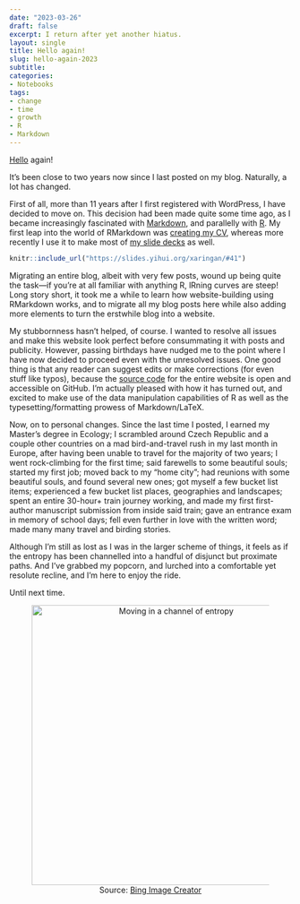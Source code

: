 ```yaml
---
date: "2023-03-26"
draft: false
excerpt: I return after yet another hiatus.
layout: single
title: Hello again!
slug: hello-again-2023
subtitle: 
categories:
- Notebooks
tags:
- change
- time
- growth
- R
- Markdown
---
```


[Hello](https://kartrick.com/blog/hello/) again!

It's been close to two years now since I last posted on my blog. Naturally, a lot has changed.

First of all, more than 11 years after I first registered with WordPress, I have decided to move on. This decision had been made quite some time ago, as I became increasingly fascinated with [Markdown](https://en.wikipedia.org/wiki/Markdown), and parallelly with [R](https://en.wikipedia.org/wiki/R_(programming_language)). My first leap into the world of RMarkdown was [creating my CV](https://github.com/rikudoukarthik/vitae/blob/main/CV.Rmd), whereas more recently I use it to make most of [my slide decks](https://kartrick.com/talk/) as well. 

```r
knitr::include_url("https://slides.yihui.org/xaringan/#41")
```

Migrating an entire blog, albeit with very few posts, wound up being quite the task---if you're at all familiar with anything R, lRning curves are steep! Long story short, it took me a while to learn how website-building using RMarkdown works, and to migrate all my blog posts here while also adding more elements to turn the erstwhile blog into a website.

My stubbornness hasn't helped, of course. I wanted to resolve all issues and make this website look perfect before consummating it with posts and publicity. However, passing birthdays have nudged me to the point where I have now decided to proceed even with the unresolved issues. One good thing is that any reader can suggest edits or make corrections (for even stuff like typos), because the [source code](https://github.com/rikudoukarthik/rikudou) for the entire website is open and accessible on GitHub. I'm actually pleased with how it has turned out, and excited to make use of the data manipulation capabilities of R as well as the typesetting/formatting prowess of Markdown/LaTeX. 

Now, on to personal changes. Since the last time I posted, I earned my Master's degree in Ecology; I scrambled around Czech Republic and a couple other countries on a mad bird-and-travel rush in my last month in Europe, after having been unable to travel for the majority of two years; I went rock-climbing for the first time; said farewells to some beautiful souls; started my first job; moved back to my "home city"; had reunions with some beautiful souls, and found several new ones; got myself a few bucket list items; experienced a few bucket list places, geographies and landscapes; spent an entire 30-hour+ train journey working, and made my first first-author manuscript submission from inside said train; gave an entrance exam in memory of school days; fell even further in love with the written word; made many many travel and birding stories.

Although I'm still as lost as I was in the larger scheme of things, it feels as if the entropy has been channelled into a handful of disjunct but proximate paths. And I've grabbed my popcorn, and lurched into a comfortable yet resolute recline, and I'm here to enjoy the ride.

Until next time.

<div style="text-align: center;">
<figure>
    <img src="featured.jpeg" alt="Moving in a channel of entropy" width="500" align="middle">
    <figcaption>Source: [Bing Image Creator](https://www.bing.com/images/create/zoomed-out-back-view2c-someone-sitting-with-popcorn/6420522ed9ab40de90c21f2de2138d05?id=efUlymtP6pZRjQvC5vY5pg%3d%3d&view=detailv2&idpp=genimg&FORM=GCRIDP&ajaxhist=0&ajaxserp=0)</figcaption>
</figure>
</div>
